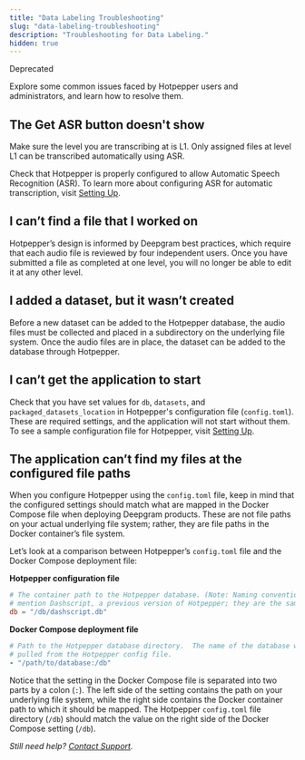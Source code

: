 ```yaml
---
title: "Data Labeling Troubleshooting"
slug: "data-labeling-troubleshooting"
description: "Troubleshooting for Data Labeling."
hidden: true
---
```


<span class="dg-badge deprecated">Deprecated</span>

Explore some common issues faced by Hotpepper users and administrators, and learn how to resolve them.

## The Get ASR button doesn't show

Make sure the level you are transcribing at is L1. Only assigned files at level L1 can be transcribed automatically using ASR.

Check that Hotpepper is properly configured to allow Automatic Speech Recognition (ASR). To learn more about configuring ASR for automatic transcription, visit [Setting Up](/data-labeling-setting-up).

## I can’t find a file that I worked on

Hotpepper’s design is informed by Deepgram best practices, which require that each audio file is reviewed by four independent users. Once you have submitted a file as completed at one level, you will no longer be able to edit it at any other level.

## I added a dataset, but it wasn’t created

Before a new dataset can be added to the Hotpepper database, the audio files must be collected and placed in a subdirectory on the underlying file system. Once the audio files are in place, the dataset can be added to the database through Hotpepper.

## I can’t get the application to start

Check that you have set values for `db`, `datasets`, and `packaged_datasets_location` in Hotpepper's configuration file (`config.toml`). These are required settings, and the application will not start without them. To see a sample configuration file for Hotpepper, visit [Setting Up](/data-labeling-setting-up).

## The application can’t find my files at the configured file paths

When you configure Hotpepper using the `config.toml` file, keep in mind that the configured settings should match what are mapped in the Docker Compose file when deploying Deepgram products. These are not file paths on your actual underlying file system; rather, they are file paths in the Docker container’s file system.

Let’s look at a comparison between Hotpepper’s `config.toml` file and the Docker Compose deployment file:

**Hotpepper configuration file**

```toml
# The container path to the Hotpepper database. (Note: Naming conventions may
# mention Dashscript, a previous version of Hotpepper; they are the same tool.)
db = "/db/dashscript.db"
```

**Docker Compose deployment file**

```yaml
# Path to the Hotpepper database directory.  The name of the database will be
# pulled from the Hotpepper config file.
- "/path/to/database:/db"
```

Notice that the setting in the Docker Compose file is separated into two parts by a colon (`:`). The left side of the setting contains the path on your underlying file system, while the right side contains the Docker container path to which it should be mapped. The Hotpepper `config.toml` file directory (`/db`) should match the value on the right side of the Docker Compose setting (`/db`).

_Still need help? [Contact Support](/support/)._
